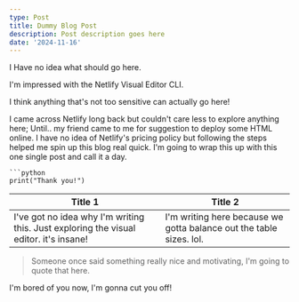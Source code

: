 ```yaml
---
type: Post
title: Dummy Blog Post
description: Post description goes here
date: '2024-11-16'
---
```

I Have no idea what should go here. 

I'm impressed with the Netlify Visual Editor CLI. 

I think anything that's not too sensitive can actually go here! 

I came across Netlify long back but couldn't care less to explore anything here; Until.. my friend came to me for suggestion to deploy some HTML online. I have no idea of Netlify's pricing policy but following the steps helped me spin up this blog real quick. I'm going to wrap this up with this one single post and call it a day. 



````
```python
print("Thank you!")
````

<sup></sup>

<sup></sup>

| Title 1                                                                               | Title 2                                                             |
| ------------------------------------------------------------------------------------- | ------------------------------------------------------------------- |
| I've got no idea why I'm writing this. Just exploring the visual editor. it's insane! | I'm writing here because we gotta balance out the table sizes. lol. |

> Someone once said something really nice and motivating, I'm going to quote that here. 



I'm bored of you now, I'm gonna cut you off!
